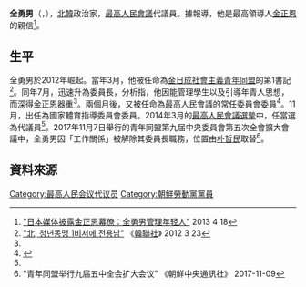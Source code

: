 {{noteTA
|G1=Country
|1=zh:北朝鮮; zh-cn:朝鲜; zh-tw:朝鮮; zh-hk:朝鮮; zh-sg:朝鲜;
}}

'''全勇男'''（{{lang|ko|전용남}}，{{bd|?||||}}），[[北韓|北韓]]政治家，[[最高人民會議|最高人民會議]]代議員。據報導，他是最高領導人[[金正恩|金正恩]]的親信<ref name="sina">[http://news.sina.com.cn/w/2013-04-18/184926869011.shtml "日本媒体披露金正恩幕僚：全勇男管理年轻人"] {{Wayback|url=http://news.sina.com.cn/w/2013-04-18/184926869011.shtml |date=20190910071852 }} 2013 4 18</ref>。

==生平==
全勇男於2012年崛起。當年3月，他被任命為[[金日成社會主義青年同盟|金日成社會主義青年同盟]]的第1書記<ref>[http://www.tongilnews.com/news/articleView.html?idxno=97928 "北, 청년동맹 1비서에 전용남"] {{Wayback|url=http://www.tongilnews.com/news/articleView.html?idxno=97928 |date=20190912193340 }} 《[[韓聯社|韓聯社]]》 2012 3 23</ref>。同年7月，迅速升為委員長，分析指，他因能管理學生以及引導年青人思想，而深得金正恩器重<ref name="sina"/>。兩個月後，又被任命為最高人民會議的常任委員會委員<ref name="unikorea">{{Cite web |url=http://nkinfo.unikorea.go.kr/nkp/theme/viewPeople.do?pageIndex=7&nkpmno=42250&nkPrsnKornm=&fromYear=&fromMonth=&toYear=&toMonth=&nkPrsnBirthGnacd=&nkPrsnSchulNm=&nkPrsnCareerCn=%EC%B5%9C%EA%B3%A0%EC%9D%B8%EB%AF%BC%ED%9A%8C%EC%9D%98+%EC%A0%9C13%EA%B8%B0+%EB%8C%80%EC%9D%98%EC%9B%90&nkOrgNm= |title=전용남 |accessdate=2014-04-28 |archive-date=2019-11-09 |archive-url=https://web.archive.org/web/20191109125040/https://nkinfo.unikorea.go.kr/nkp/theme/viewPeople.do?pageIndex=7&nkpmno=42250&nkPrsnKornm=&fromYear=&fromMonth=&toYear=&toMonth=&nkPrsnBirthGnacd=&nkPrsnSchulNm=&nkPrsnCareerCn=%EC%B5%9C%EA%B3%A0%EC%9D%B8%EB%AF%BC%ED%9A%8C%EC%9D%98+%EC%A0%9C13%EA%B8%B0+%EB%8C%80%EC%9D%98%EC%9B%90&nkOrgNm= |dead-url=no }}</ref>。11月，出任為國家體育指導委員會委員。2014年3月的[[2014年朝鮮民主主義人民共和國最高人民會議選舉|最高人民會議選摰]]中，任當選為代議員<ref name="unikorea"/>。2017年11月7日舉行的青年同盟第九届中央委員會第五次全會擴大會議中，全勇男因「工作關係」被解除其委員長職務，位置由[[朴哲民|朴哲民]]取替<ref>"青年同盟举行九届五中全会扩大会议" 《朝鮮中央通訊社》 2017-11-09</ref>。

==資料來源==
{{reflist}}

[[Category:最高人民会议代议员|Category:最高人民会议代议员]]
[[Category:朝鮮勞動黨黨員|Category:朝鮮勞動黨黨員]]